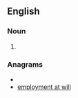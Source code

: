 ==English==

===Noun===
{{en-noun|sg=[[at will]] [[employment]]|-}}

#{{alternative form of|employment at will}}

===Anagrams===
* {{alphagram|aeeilllmmnopttwy}}
* [[employment at will#English|employment at will]]